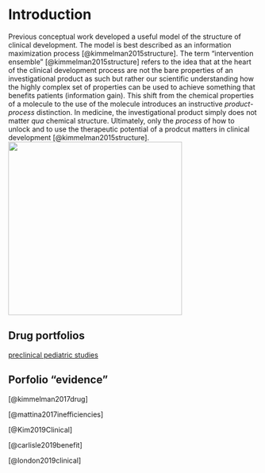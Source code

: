 # Introduction


Previous conceptual work developed a useful model of the structure of clinical development. The model is best described as an information maximization process [@kimmelman2015structure]. The term "intervention ensemble" [@kimmelman2015structure] refers to the idea that at the heart of the clinical development process are not the bare properties of an investigational product as such but rather our scientific understanding how the highly complex set of properties can be used to achieve something that benefits patients (information gain). This shift from the chemical properties of a molecule to the use of the molecule introduces an instructive *product*-*process* distinction. In medicine, the investigational product simply does not matter *qua* chemical structure. Ultimately, only the *process* of how to unlock and to use the therapeutic potential of a prodcut matters in clinical development [@kimmelman2015structure].
![](https://media.giphy.com/media/niL4NM57bz2gw/giphy.gif){width=350px}

## Drug portfolios

[preclinical pediatric studies](https://www.youtube.com/watch?v=KsYYhyc7qnw)

## Porfolio "evidence"

[@kimmelman2017drug]

[@mattina2017inefficiencies]

[@Kim2019Clinical]

[@carlisle2019benefit]

[@london2019clinical]